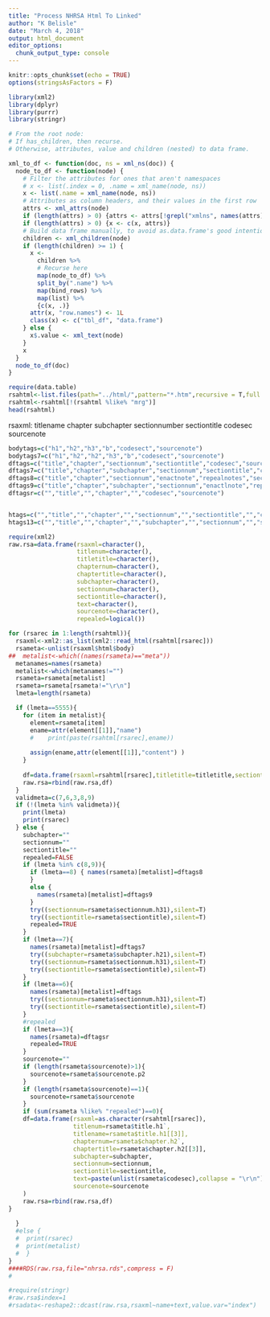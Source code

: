 ```yaml
---
title: "Process NHRSA Html To Linked"
author: "K Belisle"
date: "March 4, 2018"
output: html_document
editor_options: 
  chunk_output_type: console
---
```


```r
knitr::opts_chunk$set(echo = TRUE)
options(stringsAsFactors = F)

```

```r
library(xml2)
library(dplyr)
library(purrr)
library(stringr)

# From the root node:
# If has_children, then recurse.
# Otherwise, attributes, value and children (nested) to data frame.

xml_to_df <- function(doc, ns = xml_ns(doc)) {
  node_to_df <- function(node) {
    # Filter the attributes for ones that aren't namespaces
    # x <- list(.index = 0, .name = xml_name(node, ns))
    x <- list(.name = xml_name(node, ns))
    # Attributes as column headers, and their values in the first row
    attrs <- xml_attrs(node)
    if (length(attrs) > 0) {attrs <- attrs[!grepl("xmlns", names(attrs))]}
    if (length(attrs) > 0) {x <- c(x, attrs)}
    # Build data frame manually, to avoid as.data.frame's good intentions
    children <- xml_children(node)
    if (length(children) >= 1) {
      x <- 
        children %>%
        # Recurse here
        map(node_to_df) %>%
        split_by(".name") %>%
        map(bind_rows) %>%
        map(list) %>%
        {c(x, .)}
      attr(x, "row.names") <- 1L
      class(x) <- c("tbl_df", "data.frame")
    } else {
      x$.value <- xml_text(node)
    }
    x
  }
  node_to_df(doc)
}

```


```r
require(data.table)
rsahtml<-list.files(path="../html/",pattern="*.htm",recursive = T,full.names = T)
rsahtml<-rsahtml[!(rsahtml %like% "mrg")]
head(rsahtml)
```
rsaxml:
titlename
chapter
subchapter
sectionnumber
sectiontitle
codesec
sourcenote
```r
bodytags=c("h1","h2","h3","b","codesect","sourcenote")
bodytags7=c("h1","h2","h2","h3","b","codesect","sourcenote")
dftags=c("title","chapter","sectionnum","sectiontitle","codesec","sourcenote")
dftags7=c("title","chapter","subchapter","sectionnum","sectiontitle","codesec","sourcenote")
dftags8=c("title","chapter","sectionnum","enactnote","repealnotes","sectiontitle","codesec","sourcenote")
dftags9=c("title","chapter","subchapter","sectionnum","enactlnote","repealnotes","sectiontitle","codesec","sourcenote")
dftagsr=c("","title","","chapter","","codesec","sourcenote")


htags=c("","title","","chapter","","sectionnum","","sectiontitle","","codesec","","sourcenote")
htags13=c("","title","","chapter","","subchapter","","sectionnum","","sectiontitle","","codesec","","sourcenote")
```



```r
require(xml2)
raw.rsa=data.frame(rsaxml=character(),
                   titlenum=character(),
                   titletitle=character(),
                   chapternum=character(),
                   chaptertitle=character(),
                   subchapter=character(),
                   sectionnum=character(),
                   sectiontitle=character(),
                   text=character(),
                   sourcenote=character(),
                   repealed=logical())
```

```r
for (rsarec in 1:length(rsahtml)){
  rsaxml<-xml2::as_list(xml2::read_html(rsahtml[rsarec]))
  rsameta<-unlist(rsaxml$html$body)
##  metalist<-which((names(rsameta)=="meta"))
  metanames=names(rsameta)
  metalist<-which(metanames!="")
  rsameta=rsameta[metalist]
  rsameta=rsameta[rsameta!="\r\n"]
  lmeta=length(rsameta)

  if (lmeta==5555){
    for (item in metalist){
      element=rsameta[item]
      ename=attr(element[[1]],"name")
      #    print(paste(rsahtml[rsarec],ename))
      
      assign(ename,attr(element[[1]],"content") )
    }
    
    df=data.frame(rsaxml=rsahtml[rsarec],titletitle=titletitle,sectiontitle=sectiontitle,chapter=chapter,text=codesect,sourcenote=sourcenote)
    raw.rsa=rbind(raw.rsa,df)
  }
  validmeta=c(7,6,3,8,9)
  if (!(lmeta %in% validmeta)){
    print(lmeta)
    print(rsarec)
  } else {
    subchapter=""
    sectionnum=""
    sectiontitle=""
    repealed=FALSE
    if (lmeta %in% c(8,9)){
      if (lmeta==8) { names(rsameta)[metalist]=dftags8
      }
      else {
        names(rsameta)[metalist]=dftags9
      }
      try((sectionnum=rsameta$sectionnum.h31),silent=T)
      try((sectiontitle=rsameta$sectiontitle),silent=T)
      repealed=TRUE
    } 
    if (lmeta==7){
      names(rsameta)[metalist]=dftags7
      try((subchapter=rsameta$subchapter.h21),silent=T)
      try((sectionnum=rsameta$sectionnum.h31),silent=T)
      try((sectiontitle=rsameta$sectiontitle),silent=T)
    } 
    if (lmeta==6){
      names(rsameta)[metalist]=dftags
      try((sectionnum=rsameta$sectionnum.h31),silent=T)
      try((sectiontitle=rsameta$sectiontitle),silent=T)
    } 
    #repealed
    if (lmeta==3){
      names(rsameta)=dftagsr
      repealed=TRUE
    } 
    sourcenote=""
    if (length(rsameta$sourcenote)>1){
      sourcenote=rsameta$sourcenote.p2
    }
    if (length(rsameta$sourcenote)==1){
      sourcenote=rsameta$sourcenote
    }
    if (sum(rsameta %like% "repealed")==0){
    df=data.frame(rsaxml=as.character(rsahtml[rsarec]),
                  titlenum=rsameta$title.h1`,
                  titlename=rsameta$title.h1[[3]],
                  chapternum=rsameta$chapter.h2`,
                  chaptertitle=rsameta$chapter.h2[[3]],
                  subchapter=subchapter,
                  sectionnum=sectionnum,
                  sectiontitle=sectiontitle,
                  text=paste(unlist(rsameta$codesec),collapse = "\r\n"),
                  sourcenote=sourcenote
    )
    raw.rsa=rbind(raw.rsa,df)
}    
    
  }  
  #else {
  #  print(rsarec)
  #  print(metalist)
  #  }
}
####RDS(raw.rsa,file="nhrsa.rds",compress = F)
#

#require(stringr)
#raw.rsa$index=1
#rsadata<-reshape2::dcast(raw.rsa,rsaxml~name+text,value.var="index")
```

